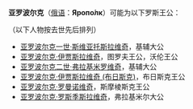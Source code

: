 '''亚罗波尔克'''（[[俄语|俄语]]：'''Яропо́лк'''）可能为以下罗斯王公：

（以下人物按去世先后排列）

*[[亚罗波尔克一世·斯维亚托斯拉维奇|亚罗波尔克一世·斯维亚托斯拉维奇]]，基辅大公
*[[亚罗波尔克·伊贾斯拉维奇|亚罗波尔克·伊贾斯拉维奇]]，图罗夫王公，沃伦王公
*[[亚罗波尔克二世·弗拉基米罗维奇|亚罗波尔克二世·弗拉基米罗维奇]]，基辅大公
*[[亚罗波尔克·伊贾斯拉维奇_(布日斯克)|亚罗波尔克·伊贾斯拉维奇 (布日斯克)]]，布日斯克王公
*[[亚罗波尔克·罗曼诺维奇|亚罗波尔克·罗曼诺维奇]]，斯摩棱斯克王公
*[[亚罗波尔克·罗斯季斯拉维奇|亚罗波尔克·罗斯季斯拉维奇]]，弗拉基米尔大公

{{disambig|Y|Cat=五字人名消歧义}}